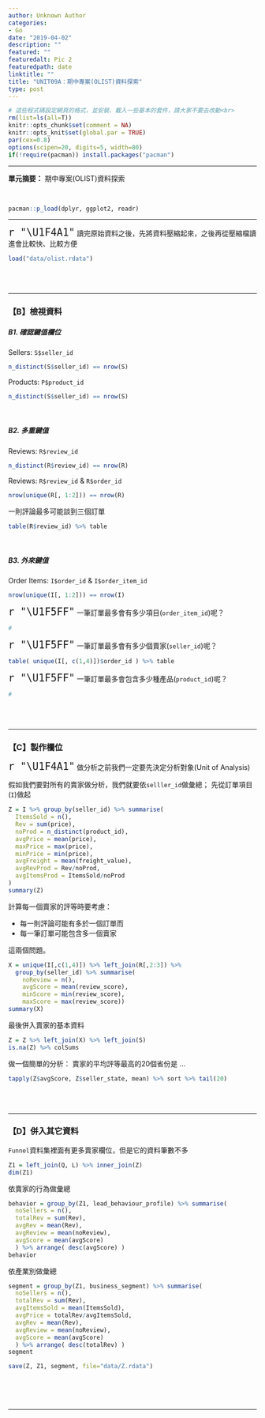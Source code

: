 ```yaml
---
author: Unknown Author
categories:
- Go
date: "2019-04-02"
description: ""
featured: ""
featuredalt: Pic 2
featuredpath: date
linktitle: ""
title: "UNIT09A：期中專案(OLIST)資料探索"
type: post
---
```


```r
# 這些程式碼設定網頁的格式，並安裝、載入一些基本的套件，請大家不要去改動<br>
rm(list=ls(all=T))
knitr::opts_chunk$set(comment = NA)
knitr::opts_knit$set(global.par = TRUE)
par(cex=0.8)
options(scipen=20, digits=5, width=80)
if(!require(pacman)) install.packages("pacman")
```
<hr>

**單元摘要：** 期中專案(OLIST)資料探索

<br>
```r
pacman::p_load(dplyr, ggplot2, readr)
```
<hr>


<span style="font-size:24px">`r "\U1F4A1"`</span>
讀完原始資料之後，先將資料壓縮起來，之後再從壓縮檔讀進會比較快、比較方便<br>
```r
load("data/olist.rdata")
```

<br><br><hr>

### 【B】檢視資料

##### B1. 確認鍵值欄位

Sellers: `S$seller_id`
```r
n_distinct(S$seller_id) == nrow(S)
```

Products: `P$product_id`
```r
n_distinct(S$seller_id) == nrow(S)
```
<br>

##### B2. 多重鍵值

Reviews: `R$review_id`
```r
n_distinct(R$review_id) == nrow(R)
```

Reviews: `R$review_id` & `R$order_id`
```r
nrow(unique(R[, 1:2])) == nrow(R)
```

一則評論最多可能談到三個訂單
```r
table(R$review_id) %>% table
```
<br>

##### B3. 外來鍵值
Order Items: `I$order_id` & `I$order_item_id`
```r
nrow(unique(I[, 1:2])) == nrow(I)
```

<span style="font-size:24px">`r "\U1F5FF"`</span>
一筆訂單最多會有多少項目(`order_item_id`)呢？
```r
#
```

<span style="font-size:24px">`r "\U1F5FF"`</span>
一筆訂單最多會有多少個賣家(`seller_id`)呢？ 
```r
table( unique(I[, c(1,4)])$order_id ) %>% table
```

<span style="font-size:24px">`r "\U1F5FF"`</span>
一筆訂單最多會包含多少種產品(`product_id`)呢？
```r
#
```

<br><br><hr>

### 【C】製作欄位

<span style="font-size:24px">`r "\U1F4A1"`</span>
做分析之前我們一定要先決定分析對象(Unit of Analysis)<br>

假如我們要對所有的賣家做分析，我們就要依`selller_id`做彙總； 先從訂單項目(`I`)做起 
```r
Z = I %>% group_by(seller_id) %>% summarise(
  ItemsSold = n(),
  Rev = sum(price),
  noProd = n_distinct(product_id),
  avgPrice = mean(price),
  maxPrice = max(price),
  minPrice = min(price),
  avgFreight = mean(freight_value),
  avgRevProd = Rev/noProd,
  avgItemsProd = ItemsSold/noProd
)
summary(Z)
```


計算每一個賣家的評等時要考慮：

+ 每一則評論可能有多於一個訂單而
+ 每一筆訂單可能包含多一個賣家

這兩個問題。
```r
X = unique(I[,c(1,4)]) %>% left_join(R[,2:3]) %>% 
  group_by(seller_id) %>% summarise(
    noReview = n(),
    avgScore = mean(review_score),
    minScore = min(review_score),
    maxScore = max(review_score)) 
summary(X)
```

最後併入賣家的基本資料
```r
Z = Z %>% left_join(X) %>% left_join(S)
is.na(Z) %>% colSums
```

做一個簡單的分析： 賣家的平均評等最高的20個省份是 ...
```r
tapply(Z$avgScore, Z$seller_state, mean) %>% sort %>% tail(20) 
```

<br><br><hr>

### 【D】併入其它資料
`Funnel`資料集裡面有更多賣家欄位，但是它的資料筆數不多
```r
Z1 = left_join(Q, L) %>% inner_join(Z)
dim(Z1)
```

依賣家的行為做彙總
```r
behavior = group_by(Z1, lead_behaviour_profile) %>% summarise(
  noSellers = n(),
  totalRev = sum(Rev),
  avgRev = mean(Rev),
  avgReview = mean(noReview),
  avgScore = mean(avgScore)
  ) %>% arrange( desc(avgScore) )
behavior
```

依產業別做彙總
```r
segment = group_by(Z1, business_segment) %>% summarise(
  noSellers = n(),
  totalRev = sum(Rev),
  avgItemsSold = mean(ItemsSold),
  avgPrice = totalRev/avgItemsSold,
  avgRev = mean(Rev),
  avgReview = mean(noReview),
  avgScore = mean(avgScore)
  ) %>% arrange( desc(totalRev) )
segment
```

```r
save(Z, Z1, segment, file="data/Z.rdata")
```
  

<br><br><br><hr>



